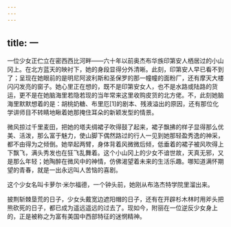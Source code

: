 ```yaml
---
---
---
```

title: 一
---




一位少女正伫立在密西西比河畔——六十年以前奥杰布华族印第安人栖居过的小山冈上。在北方蓝天的映衬下，她的身段显得分外清晰。此刻，印第安人早已看不到了；呈现在她眼前的是明尼阿波利斯和圣保罗的那一幢幢的面粉厂，还有摩天大楼闪闪发亮的窗子。她心里正在想的，既不是印第安女人，也不是水路或陆路的货运，更不是在她脑海里若隐若现的当年常来这里收购皮货的北方佬。不，此刻她脑海里默默想着的是：胡桃奶糖、布里厄[1]的剧本、残液溢出的原因，还有那位化学讲师目不转睛地瞅着她那掩住耳朵的新颖发型的情景。

微风掠过千里麦田，把她的塔夫绸裙子吹得鼓了起来，裙子飘拂的样子显得那么优美、活泼，那么富于魅力，使山脚下偶然路过的行人一见到她那轻盈秀逸的神采，都不由得为之倾倒。她举起两臂，身体背着风微微后倾，低垂着的裙子被风吹得上下飘飞，满头秀发也在狂飞乱舞着。这个小山冈上的少女不谙世故，天真无邪，又是那么年轻；她陶醉在微风中的神情，仿佛渴望着未来的生活乐趣。哪知道满怀期望的青春，就是一出永远叫人苦恼的喜剧。

这个少女名叫卡萝尔·米尔福德，一个钟头前，她刚从布洛杰特学院里溜出来。

披荆斩棘垦荒的日子，少女头戴宽边遮阳帽的日子，还有在开辟杉木林时用斧头把熊砍死的日子，都已成为遥远遥远的过去了。现如今，附丽在一位逆反少女身上的，正是被称之为富有美国中西部特征的迷惘精神。